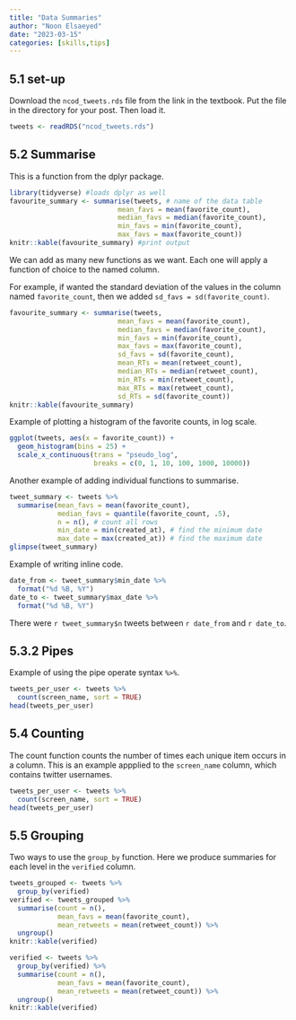 ```yaml
---
title: "Data Summaries"
author: "Noon Elsaeyed"
date: "2023-03-15"
categories: [skills,tips]
---
```


## 5.1 set-up

Download the `ncod_tweets.rds` file from the link in the textbook. Put the file in the directory for your post. Then load it.

```r
tweets <- readRDS("ncod_tweets.rds")
```

## 5.2 Summarise

This is a function from the dplyr package.

```r
library(tidyverse) #loads dplyr as well
favourite_summary <- summarise(tweets, # name of the data table
                           mean_favs = mean(favorite_count),
                           median_favs = median(favorite_count),
                           min_favs = min(favorite_count),
                           max_favs = max(favorite_count))
knitr::kable(favourite_summary) #print output
```

We can add as many new functions as we want. Each one will apply a function of choice to the named column.

For example, if wanted the standard deviation of the values in the column named `favorite_count`, then we added `sd_favs = sd(favorite_count)`.

```r
favourite_summary <- summarise(tweets,
                           mean_favs = mean(favorite_count),
                           median_favs = median(favorite_count),
                           min_favs = min(favorite_count),
                           max_favs = max(favorite_count),
                           sd_favs = sd(favorite_count),
                           mean_RTs = mean(retweet_count),
                           median_RTs = median(retweet_count),
                           min_RTs = min(retweet_count),
                           max_RTs = max(retweet_count),
                           sd_RTs = sd(favorite_count))
knitr::kable(favourite_summary)
```

Example of plotting a histogram of the favorite counts, in log scale.

```r
ggplot(tweets, aes(x = favorite_count)) +
  geom_histogram(bins = 25) +
  scale_x_continuous(trans = "pseudo_log", 
                     breaks = c(0, 1, 10, 100, 1000, 10000))
```

Another example of adding individual functions to summarise.

```r
tweet_summary <- tweets %>%
  summarise(mean_favs = mean(favorite_count),
            median_favs = quantile(favorite_count, .5),
            n = n(), # count all rows
            min_date = min(created_at), # find the minimum date
            max_date = max(created_at)) # find the maximum date
glimpse(tweet_summary)
```

Example of writing inline code.

```r
date_from <- tweet_summary$min_date %>% 
  format("%d %B, %Y")
date_to <- tweet_summary$max_date %>% 
  format("%d %B, %Y")
```

There were `r tweet_summary$n` tweets between `r date_from` and `r date_to`.

## 5.3.2 Pipes

Example of using the pipe operate syntax `%>%`.

```r
tweets_per_user <- tweets %>%
  count(screen_name, sort = TRUE)
head(tweets_per_user)
```

## 5.4 Counting

The count function counts the number of times each unique item occurs in a column. This is an example appplied to the `screen_name` column, which contains twitter usernames.

```r
tweets_per_user <- tweets %>%
  count(screen_name, sort = TRUE)
head(tweets_per_user)
```

## 5.5 Grouping

Two ways to use the `group_by` function. Here we produce summaries for each level in the `verified` column.

```r
tweets_grouped <- tweets %>%
  group_by(verified)
verified <- tweets_grouped %>%
  summarise(count = n(),
            mean_favs = mean(favorite_count),
            mean_retweets = mean(retweet_count)) %>%
  ungroup()
knitr::kable(verified)
```

```r
verified <- tweets %>%
  group_by(verified) %>%
  summarise(count = n(),
            mean_favs = mean(favorite_count),
            mean_retweets = mean(retweet_count)) %>%
  ungroup()
knitr::kable(verified)
```
